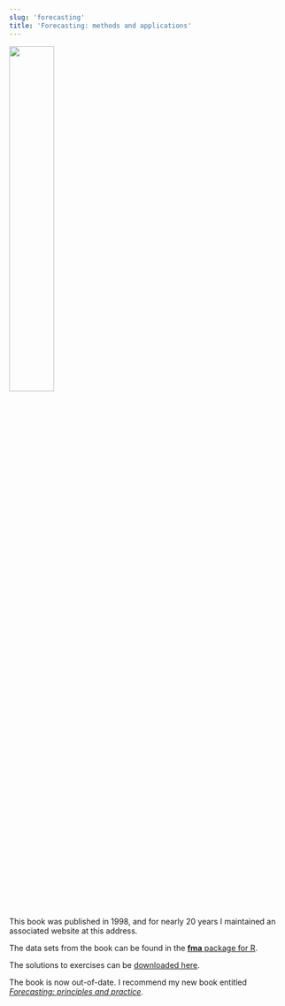 ```yaml
---
slug: 'forecasting'
title: 'Forecasting: methods and applications'
---
```


<img src='fma.jpg' width=40%>

This book was published in 1998, and for nearly 20 years I maintained an associated website at this address.

The data sets from the book can be found in the [**fma** package for R](http://pkg.robjhyndman.com/fma/).

The solutions to exercises can be [downloaded here](solutions.pdf).

The book is now out-of-date. I recommend my new book entitled [*Forecasting: principles and practice*](http://Otexts.org/fpp3/).
